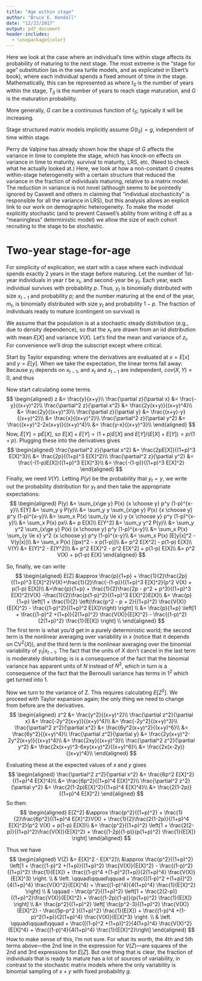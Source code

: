 ```yaml
---
title: "Age within stage"
author: "Bruce E. Kendall"
date: "12/22/2017"
output: pdf_document
header-includes:
  - \usepackage{color}
---
```


Here we look at the case where an individual's time within stage affects its probability of maturing to the next stage. 
The most extreme is the "stage for age" substitution (as in the sea turtle models, and as explicated in Ebert's book), where each individual spends a fixed amount of time in the stage.
Mathematically, this can be represented as 
\begin{equation}
G(t_S) = \begin{cases}
          0, & t_S < T_S \\
          1, & t_S = T_S,
        \end {cases}
\end{equation}
where $t_S$ is the number of years within the stage, $T_S$ is the number of years to reach stage maturation, and $G$ is the maturation probability.

More generally, $G$ can be a continuous function of $t_S$; typically it will be increasing. 

Stage structured matrix models implicitly assume $G(t_S) = g$, independent of time within stage.

Perry de Valpine has already shown how the shape of $G$ affects the variance in time to complete the stage, which has knock-on effects on variance in time to maturity, survival to maturity, LRS, etc. (Need to check what he actually looked at.) 
Here, we look at how a non-constant $G$ creates within-stage heterogeneity with a certain structure that reduced the variance in the fraction of individuals maturing, relative to a matrix model.
The reduction in variance is not novel  (although seems to be pointedly ignored by Caswell and others in claiming that "individual stochasticity" is responsible for all the variance in LRS), but this analysis allows an explicit link to our work on demographic heterogeneity.
To make the model explicitly stochastic (and to prevent Caswell's ability from writing it off as a "meaningless" deterministic model) we allow the size of each cohort recruiting to the stage to be stochastic.

# Two-year stage-for-age
For simplicity of explication, we start with a case where each individual spends exactly 2 years in the stage before maturing.
Let the number of 1st-year individuals in year $t$ be $x_t$, and second-year be $y_t$. 
Each year, each individual survives with probability $p$.
Thus, $y_t$ is binomially distributed with size $x_{t-1}$ and probability $p$; and the number maturing at the end of the year, $m_t$, is binomially distributed with size $y_t$ and probability $1-p$.
The fraction of individuals ready to mature (contingent on survival) is 
\begin{equation}
z_t = \frac{y_t}{x_t+y_t}.\end{equation}

We assume that the population is at a stochastic steady distribution (e.g., due to density dependence), so that the $x_t$ are drawn from an iid distribution with mean $E[X]$ and variance $V(X)$. 
Let's find the mean and variance of $z_t$.
For convenience we'll drop the subscript except where critical.

Start by Taylor expanding:
\begin{equation}
z(x,y) \approx z(E[X], E[Y]) + \frac{\partial z}{\partial x} (x - E[X]) +
                            \frac{\partial z}{\partial y} (y - E[Y]) +
           \frac{\partial z}{\partial x} \frac{\partial z}{\partial y} (x - E[X]) (y - E[Y]) +
           \frac{1}{2}\frac{\partial^2 z}{\partial x^2} (x - E[X])^2 +
           \frac{1}{2}\frac{\partial^2 z}{\partial y^2} (y - E[Y])^2,
\end{equation}
where the derivatives are evaluated at $x=E[x]$ and $y=E[y]$. 
When we take the expectation, the linear terms fall away:
\begin{equation}
E[Z] \approx z(E[X], E[Y]) + 
           \frac{\partial z}{\partial x} \frac{\partial z}{\partial y} cov(X,Y) +
           \frac{1}{2}\frac{\partial^2 z}{\partial x^2} V(X) +
           \frac{1}{2}\frac{\partial^2 z}{\partial y^2} V(Y).
\end{equation}
Because $y_t$ depends on $x_{t-1}$, and $x_t$ and $x_{t-1}$ are independent, $cov(X,Y) = 0$, and thus
\begin{equation}
E[Z] \approx \frac{E[Y]}{E[X] + E[Y]} + 
           \frac{1}{2}\frac{\partial^2 z}{\partial x^2} V(X) +
           \frac{1}{2}\frac{\partial^2 z}{\partial y^2} V(Y).
\end{equation}

Now start calculating some terms.
$$
\begin{aligned}
z &= \frac{y}{x+y}\\
\frac{\partial z}{\partial x} &= \frac{-y}{(x+y)^2}\\
\frac{\partial^2 z}{\partial x^2} &= \frac{2y(x+y)}{(x+y)^4}\\
    &= \frac{2y}{(x+y)^3}\\
\frac{\partial z}{\partial y} &= \frac{(x+y)-y}{(x+y)^2}\\
    &= \frac{x}{(x+y)^2}\\
\frac{\partial^2 z}{\partial y^2} &= \frac{(x+y)^2-2x(x+y)}{(x+y)^4}\\
    &= \frac{y-x}{(x+y)^3}\\
\end{aligned}
$$
Now, $E[Y] = p E[X]$, so $E[X]+E[Y] = (1+p)E[X]$ and $E[Y]/(E[X]+E[Y])=p/(1+p)$.
Plugging these into the derivatives gives
$$
\begin{aligned}
\frac{\partial^2 z}{\partial x^2} &=  \frac{2pE[X]}{(1+p)^3 E[X]^3}\\
    &= \frac{2p}{(1+p)^3 E[X]^2}\\
\frac{\partial^2 z}{\partial y^2} &= \frac{-(1-p)E[X]}{(1+p)^3 E[X]^3}\\
    &= \frac{-(1-p)}{(1+p)^3 E[X]^2}
\end{aligned}
$$
Finally, we need $V(Y)$. Letting $P(y)$ be the probability that $y_t= y$, we write out the probability distribution for $y_t$ and then take the appropriate expectations:
$$
\begin{aligned}
P(y) &= \sum_{x\ge y} P(x) {x \choose y} p^y (1-p)^{x-y}\\
E[Y] &= \sum_y y P(y)\\
  &= \sum_y y \sum_{x\ge y} P(x) {x \choose y} p^y (1-p)^{x-y}\\
  &= \sum_x P(x) \sum_{y \le x} y {x \choose y} p^y (1-p)^{x-y}\\
  &= \sum_x P(x) px\\
  &= p E[X]\\
E[Y^2] &= \sum_y y^2 P(y)\\
  &= \sum_y y^2 \sum_{x\ge y} P(x) {x \choose y} p^y (1-p)^{x-y}\\
  &= \sum_x P(x) \sum_{y \le x} y^2 {x \choose y} p^y (1-p)^{x-y}\\
  &= \sum_x P(x) [E[y|x]^2 - V(y|x)]\\
  &= \sum_x P(x) [(px)^2 - x p(1-p)]\\
  &= p^2 E[X^2] - p(1-p) E[X]\\
V(Y) &= E[Y]^2 - E[Y^2]\\
  &= p^2 E[X]^2 - p^2 E[X^2] + p(1-p) E[X]\\
  &= p^2 V(X) + p(1-p) E[X]
\end{aligned}
$$

So, finally, we can write
$$
\begin{aligned}
E[Z] &\approx \frac{p}{1+p} + \frac{1}{2}\frac{2p}{(1+p)^3 E[X]^2}V(X)+\frac{1}{2}\frac{-(1-p)}{(1+p)^3 E[X]^2}(p^2 V(X) + p(1-p) E[X])\\
  &=\frac{p}{1+p} + \frac{1}{2}\frac{2p - p^2 + p^3}{(1+p)^3 E[X]^2}V(X) -\frac{1}{2}\frac{p(1-p)^2}{(1+p)^3 E[X]^2}E[X]\\
  &= \frac{p}{1+p} \left[1 + \frac{1}{2} \left(\frac{p^2 - p + 2}{(1+p)^2} \frac{V(X)}{E[X]^2} - \frac{(1-p)^2}{(1+p)^2 E[X]}\right) \right] \\
  &= \frac{p}{1+p} \left[1 +  \frac{(1-p)^2 +(1+p)}{2(1+p)^2} \frac{V(X)}{E[X]^2} - \frac{(1-p)^2}{2(1+p)^2} \frac{1}{E[X]}   \right] \\
\end{aligned}
$$
The first term is what you'd get in a purely deterministic world; the second term is the nonlinear averaging over variability in $x$ (notice that it depends on CV$^2$($X$)), and the third term is the nonlinear averaging over the binomial variability of $y_t | x_{t-1}$. 
The fact that the units of $X$ don't cancel in the last term is moderately disturbing; is is a consequence of the fact that the binomial variance has apparent units of $N$ instead of $N^2$, which in turn is a consequence of the fact that the Bernoulli variance has terms in $1^2$ which get turned into $1$.

Now we turn to the variance of Z. 
This requires calculating $E[Z^2]$.
We proceed with Taylor expansion again; the only thing we need to change from before are the derivatives.
$$
\begin{aligned}
z^2 &= \frac{y^2}{(x+y)^2}\\
\frac{\partial z^2}{\partial x} &= \frac{-2y^2(x+y)}{(x+y)^4}\\
  &= \frac{-2y^2}{(x+y)^3}\\
\frac{\partial^2 z^2}{\partial x^2} &= \frac{6y^2(x+y)^2}{(x+y)^6}\\
    &= \frac{6y^2}{(x+y)^4}\\
\frac{\partial z^2}{\partial y} &= \frac{2y(x+y)^2-2y^2(x+y)}{(x+y)^4}\\
    &= \frac{2xy}{(x+y)^3}\\
\frac{\partial^2 z^2}{\partial y^2} &= \frac{2x(x+y)^3-6xy(x+y)^2}{(x+y)^6}\\
    &= \frac{2x(x-2y)}{(x+y)^4}\\
\end{aligned}
$$

Evaluating these at the expected values of $x$ and $y$ gives
$$
\begin{aligned}
\frac{\partial^2 z^2}{\partial x^2} &= \frac{6p^2 E[X]^2}{(1+p)^4 E[X]^4}\\
    &= \frac{6p^2}{(1+p)^4 E[X]^2}\\
\frac{\partial^2 z^2}{\partial y^2} &= \frac{2(1-2p)E[X]^2}{(1+p)^4 E[X]^4}\\
    &= \frac{2(1-2p)}{(1+p)^4 E[X]^2}
\end{aligned}
$$
So then:
$$
\begin{aligned}
E[Z^2] &\approx \frac{p^2}{(1+p)^2} + \frac{1}{2}\frac{6p^2}{(1+p)^4 E[X]^2}V(X) + \frac{1}{2}\frac{2(1-2p)}{(1+p)^4 E[X]^2}(p^2 V(X) + p(1-p) E[X])\\
  &= \frac{p^2}{(1+p)^2} \left[1 + \frac{2(2-p)}{(1+p)^2}\frac{V(X)}{E[X]^2} + \frac{(1-2p)(1-p)}{p(1+p)^2} \frac{1}{E[X]} \right]
\end{aligned}
$$

Thus we have
$$
\begin{aligned}
V(Z) &= E[X]^2 - E[X^2]\\
  &\approx  \frac{p^2}{(1+p)^2} \left[1 + \frac{(1-p)^2 +(1+p)}{(1+p)^2} \frac{V(X)}{E[X]^2} - \frac{(1-p)^2}{(1+p)^2} \frac{1}{E[X]} + \frac{(1-p)^4 +(1-p)^2(1+p)}{2(1+p)^4} \frac{V(X)}{E[X]^3} \right. \\
  & \left. \qquad\qquad\qquad + \frac{[(1-p)^2 +(1+p)]^2}{4(1+p)^4} \frac{V(X)^2}{E[X]^4} + \frac{(1-p)^4}{4(1+p)^4} \frac{1}{E[X]^2} \right] \\
  &  \qquad - \frac{p^2}{(1+p)^2} \left[1 + \frac{2(2-p)}{(1+p)^2}\frac{V(X)}{E[X]^2} + \frac{(1-2p)(1-p)}{p(1+p)^2} \frac{1}{E[X]} \right] \\
  &= \frac{p^2}{(1+p)^2} \left[ \frac{p^2-3}{(1+p)^2} \frac{V(X)}{E[X]^2} - \frac{5p-p^2 }{(1+p)^2} \frac{1}{E[X]} + \frac{(1-p)^4 +(1-p)^2(1+p)}{2(1+p)^4} \frac{V(X)}{E[X]^3} \right. \\
  & \left. \qquad\qquad\qquad  + \frac{[(1-p)^2 +(1+p)]^2}{4(1+p)^4} \frac{V(X)^2}{E[X]^4} + \frac{(1-p)^4}{4(1+p)^4} \frac{1}{E[X]^2}\right]
\end{aligned}
$$
How to make sense of this, I'm not sure. For what its worth, the 4th and 5th terms above---the 2nd line in the expression for $V(Z)$---are squares of the 2nd and 3rd expressions for $E[Z]$. But one thing that is clear, the fraction of individuals that is ready to mature has a lot of sources of variability, in contrast to the stochastic matrix models where the only variability is binomial sampling of $x+y$ with fixed probability $g$.


